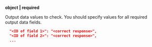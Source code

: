 **object \| required**

Output data values to check. You should specify values for all required output data fields.

```json
  "<ID of field 1>": "<correct response>",
  "<ID of field 2>": "<correct response>",
  ...
```